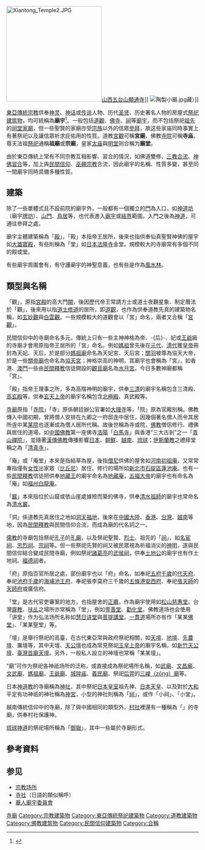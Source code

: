 {{Otheruses|神廟|subject=東亞傳統宗教建築|other=世界各地祭祀神明的建築}}
[[File:Xiantong_Temple2.JPG|250px]][[山西|山西]][[五台山|五台山]][[顯通寺|顯通寺]]]]
[[File:陶製小廟.jpg|thumb]]藏）]]

[[東亞|東亞]][[傳統宗教|傳統宗教]]供奉[[神灵|神灵]]、[[神话|神话]]或[[传说|传说]]人物、历代[[圣贤|圣贤]]、历史著名人物的房屋式[[祭祀|祭祀]][[建筑物|建筑物]]，均可統稱為'''廟宇'''<ref>{{cite web|title=道教宮廟組織或管理章程範例|url=https://cabu.kcg.gov.tw/Web/FileDownLoad/FileUpload/20160111175017411680.pdf|website=高雄市政府民政局|access-date=2018-04-07|archive-date=2020-10-28|archive-url=https://web.archive.org/web/20201028062933/https://cabu.kcg.gov.tw/Web/FileDownLoad/FileUpload/20160111175017411680.pdf|dead-url=no}}</ref>。一般包括[[道觀|道觀]]、[[佛寺|佛寺]]、[[祠|祠]]等[[廟宇|廟宇]]，而不包括祭祀[[祖先|祖先]]的[[家廟|祠堂家廟]]，但一些聖賢的家廟亦受[[宗族|宗族]]以外的信眾[[參拜|參拜]]，故这些家庙同時事實上有著祭祀以及讓信眾祈求庇佑用的性質。道教[[宮觀|宮觀]]可稱'''宮廟'''，佛教[[寺院|寺院]]可稱'''寺庙'''，尊天法祖[[祭祀|祭祀]]通稱'''祖廟'''或'''宗廟'''，皇家[[太庙|太庙]]與[[明堂|明堂]]则合稱为'''廟堂'''。

由於東亞傳統上常有不同宗教互相影響、習合的情況，如佛道雙修、[[三教合流|三教合流]]、[[神佛習合|神佛習合]]等，加上與[[民間信仰|民間信仰]]、[[巫覡宗教|巫覡宗教]]合流，因此廟宇的名稱、性質多變，甚至同一間廟宇同時具備多種性質。

==建築==
除了一些單體式且不設前院的廟宇外，一般都有一個獨立的[[門_(建築物)|門]]為入口，如[[神道坊|神道坊]]（廟宇[[牌坊|牌坊]]）、[[山門|山門]]、[[鳥居|鳥居]]等，也代表進入[[廟宇|廟宇]]或[[結界|結界]]範圍。入門之後為[[神道_(道路)|神道]]，可通往參拜之處。

廟宇主體建築稱為「[[殿|殿]]」，「殿」本指帝王居所，後來也指供奉仙真聖賢神佛的屋宇{{r|李}}如[[大雄寶殿|大雄寶殿]]，有些則稱為「堂」如[[日本|日本]][[法隆寺|法隆寺]]金堂。規模較大的寺廟常有多個不同的殿或堂。

有些廟宇周圍會有{{link-ja|廟宇林|鎮守の森}}，有守護廟宇的神聖意義，也有些是作為[[風水林|風水林]]。

==類型與名稱==

「觀」，原指[[宮殿|宮殿]]的高大門[[闕|闕]]，後因歷代帝王常請方士或道士夜觀星象、制定曆法於「觀」，後來用以指[[道士|道士]][[修道_(道教)|修道]]的居所，即[[道觀|道觀]]，也作為供奉道教先真的建築物名稱，如[[玄妙觀|玄妙觀]]與[[白雲觀|白雲觀]]。一些規模較大的道觀會以「宮」命名，兩者又合稱「[[宮觀|宮觀]]」。

民間信仰中的寺廟命名多元，傳統上只有一些主神神格為帝、-{后}-、妃或[[王爺信仰|王爺]]級的寺廟才會用原指帝王居所的「宮」命名。例如[[媽祖|媽祖]]曾先後在[[元代|元代]]、[[清代|清代]]獲[[皇帝|皇帝]]冊封為天妃、天后，於是部分[[媽祖廟|媽祖廟]]命名為天妃宮、天后宮；[[關羽|關羽]]被尊為協天大帝，於是一些[[關帝廟|關帝廟]]也命名為[[協天宮|協天宮]]；神格崇高的神明，其廟宇也會稱為「宮」，如香港、[[澳門|澳門]]一些由[[民間釋教|民間釋教]]信徒開設的[[觀音廟|觀音廟]]名為[[水月宮|水月宮]]。今日多數神廟都稱「宮」。

「殿」指帝王理事之所，多為高階神明的廟宇，供奉[[三清|三清]]的廟宇名稱包含三清殿、[[高玄殿|高玄殿]]等。供奉[[玄天上帝|玄天上帝]]的廟宇名稱包含[[北極殿|北極殿]]、真武殿等。

[[寺廟|寺廟]]原指「[[寺院|寺院]]」「寺」原係朝廷辦公官署如[[大理寺|大理寺]]等，「院」原為官廨別稱。佛教傳入中國初期，曾將僧人安排在九卿之一府邸[[寺|寺]]中居住，因幾個著名僧人而令其居所[[寺|寺]]中某[[某院|某院]]也逐漸成為僧人居所代稱。故後世稱為寺或院，[[佛教|佛教]]僧侶修行、禮佛與居住的道場，如[[中國佛教|中國佛教]]第一座佛寺[[洛陽|洛陽]]「[[白馬寺|白馬寺]]」與香港“三大古剎”之一「[[青山禪院|青山禪院]]」，並隨著[[漢傳佛教|漢傳佛教]]傳播影響[[日本|日本]]、[[朝鮮|朝鮮]]、[[越南|越南]]、[[琉球|琉球]]；[[伊斯蘭教|伊斯蘭教]]之禮拜堂稱之為「[[清真寺|清真寺]]」。

「庵」或「庵堂」本來是指結草為屋，後指[[僧尼|僧尼]]供佛的屋舍如[[河南|河南]][[初祖庵|初祖庵]]，又常常專指僅有[[女性|女性]]出家眾（[[比丘尼|比丘尼]]）居住、修行的場所如[[新北市|新北市]][[石碇區|石碇區]][[蓮池庵|蓮池庵]]。也有一些[[民間釋教|民間釋教]]信徒把供奉[[地藏王|地藏王]]的廟宇命名為[[地藏庵|地藏庵]]，[[五福大帝|五福大帝]]的廟宇也有命名為「庵」如[[福州白龍庵|福州白龍庵]]。

「[[巖仔|巖]]」本來指位於山窟或依山崖處據險而築的佛寺，供奉[[清水祖師|清水祖師]]的廟宇也常命名為[[清水巖|清水巖]]。

「洞」係道教先真居住之地如[[洞天福地|洞天福地]]，後來在[[中國大陸|中國大陸]]、[[香港|香港]]、[[台灣|台灣]]、[[越南|越南]]等地，因為[[民間釋教|民間釋教]]與民間信仰合流，而成為廟的代名詞之一。

[[儒教_(宗教)|儒教]]的寺廟包括祭祀[[孔子|孔子]]的[[孔廟|孔廟]]，以及祭祀聖賢、[[烈士|烈士]]、祖先的「[[祠|祠]]」，如[[名宦祠|名宦祠]]、[[忠烈祠|忠烈祠]]、[[宗祠|宗祠]]等。但一些祭祀先賢的祠又被民眾視為祈福消災的[[神明|神明]]，遂與民間信仰結合變成民間寺廟，例如祭祀[[諸葛亮|諸葛亮]]的[[武侯祠|武侯祠]]，供奉[[土地公|土地公]]的廟宇也有作土地祠、[[福德祠|福德祠]]者。

「府」原指百官所居之處，部份廟宇也以「府」命名，如奉祀[[五府千歲|五府千歲]]的[[代天府|代天府]]、奉祀[[池府千歲|池府千歲]]的[[海埔池王府|海埔池王府]]、奉祀張李莫府三千歲的[[五條港安西府|五條港安西府]]、奉祀[[張天師|張天師]]的[[天師府|天師府]]或廣信府。

「堂」是古代官吏審案的地方，也指屋舍的[[正廳|正廳]]，作為廟宇使用如[[松山慈惠堂|松山慈惠堂]]。台灣[[齋教|齋教]]、[[扶乩|扶乩]]之場所亦常稱為「堂」，例如[[壹善堂|壹善堂]]、[[勸化堂|勸化堂]]。佛教道场也会使用「讲堂」作为弘法场所名称如[[慧日讲堂|慧日讲堂]]與[[菩提講堂|菩提講堂]]。[[一貫道|一貫道]]場所亦有作「某某[[佛堂|佛堂]]」、「某某聖堂」等。

「壇」是舉行祭祀的高臺，在古代東亞常與政府祭祀相關，如[[天壇_(消歧義)|天壇]]、[[地壇|地壇]]、[[先農壇|先農壇]]、厲壇等，其中天壇、[[天公壇|天公壇]]也成為常見祭祀[[玉皇上帝|玉皇上帝]]的廟宇名稱，如[[新竹天公壇|新竹天公壇]]、[[臺灣首廟天壇|臺灣首廟天壇]]。另外，一般私人設立的神壇也常稱「某某壇」。

“廟”可作为祭祀各神祇场所的泛称，或直接成為祭祀場所名稱，如[[武廟|武廟]]、[[文昌廟|文昌廟]]、[[文武廟|文武廟]]、[[媽祖廟|媽祖廟]]、[[王爺廟|王爺廟]]、[[城隍庙|城隍庙]]、[[義民廟|義民廟]]、祭祀[[后羿|后羿]]的[[三嵕廟|三嵕（zōng）廟]]等。

日本[[神道教|神道教]]的寺廟稱為[[神社|神社]]，其中祭祀[[日本皇室|日本皇室]]祖先神、[[日本天皇|日本天皇]]、以及對於[[大和王权|大和]]平定有功神祇的神社稱為[[神宮|神宮]]，小型的神社則稱為「[[祠_(神道)|祠]]」，或作「小祠」、「小堂」。

越南傳統信仰中的寺廟，除了與中國相同的類型外，[[村社_(社會制度)|村社]]裡還有一種稱為「{{link-vi|亭 (越南)|Đình|亭}}」的寺廟，供奉村社保護神。

[[琉球神道|琉球神道]]的祭祀場所稱為「[[御嶽_(琉球)|御嶽]]」，其中一些屬於寺廟形式。

== 參考資料 ==
{{reflist|refs=
<ref name="李">{{cite book|author=[[李乾朗|李乾朗]] |title=《台灣古建築圖解事典》 |edition=四版五刷 |date=2009-04-10 |publisher=[[遠流出版社|遠流出版社]] |location=[[台北市|台北市]] |isbn= 957-32-4957-X |page=47－49}}</ref>}}

== 参见 ==
* [[宗教场所|宗教场所]]
* [[寺社|寺社]]（日語的類似稱呼）
* [[華人廟宇委員會|華人廟宇委員會]]

[[Category:寺廟|]]
[[Category:宗教建築物|Category:宗教建築物]]
[[Category:東亞傳統祭祀建築物|Category:東亞傳統祭祀建築物]]
[[Category:道教建築物|Category:道教建築物]]
[[Category:佛教建筑物|Category:佛教建筑物]]
[[Category:民間信仰建築物|Category:民間信仰建築物]]
[[Category:合稱|Category:合稱]]